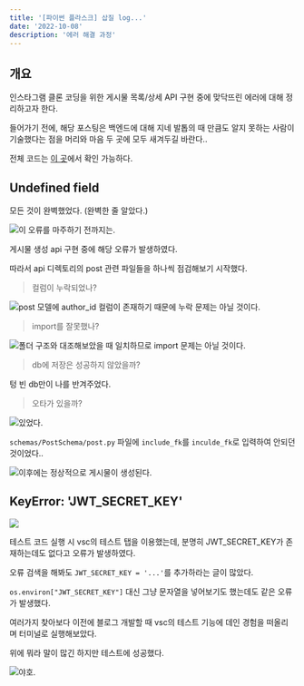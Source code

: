 ```yaml
---
title: '[파이썬 플라스크] 삽질 log...'
date: '2022-10-08'
description: '에러 해결 과정'
---
```


## 개요

인스타그램 클론 코딩을 위한 게시물 목록/상세 API 구현 중에 맞닥뜨린 에러에 대해 정리하고자 한다.

들어가기 전에, 해당 포스팅은 백엔드에 대해 지네 발톱의 때 만큼도 알지 못하는 사람이 기술했다는 점을 머리와 마음 두 곳에 모두 새겨두길 바란다..

전체 코드는 [이 곳](https://github.com/overtae/my-flask-study/tree/11-flask-instagram)에서 확인 가능하다.

## Undefined field

모든 것이 완벽했었다. (완벽한 줄 알았다.)

![이 오류를 마주하기 전까지는.](/posts/python/flask/instagram/err01-01.png)

게시물 생성 api 구현 중에 해당 오류가 발생하였다.

따라서 api 디렉토리의 post 관련 파일들을 하나씩 점검해보기 시작했다.

> 컬럼이 누락되었나?

![post 모델에 `author_id` 컬럼이 존재하기 때문에 누락 문제는 아닐 것이다.](/posts/python/flask/instagram/err01-02.png)

> import를 잘못했나?

![폴더 구조와 대조해보았을 때 일치하므로 import 문제는 아닐 것이다.](/posts/python/flask/instagram/err01-03.png)

> db에 저장은 성공하지 않았을까?

텅 빈 db만이 나를 반겨주었다.

> 오타가 있을까?

![있었다.](/posts/python/flask/instagram/err01-04.png)

`schemas/PostSchema/post.py` 파일에 `include_fk`를 `inculde_fk`로 입력하여 안되던 것이었다..

![이후에는 정상적으로 게시물이 생성된다.](/posts/python/flask/instagram/err01-05.png)

## KeyError: 'JWT_SECRET_KEY'

![](/posts/python/flask/instagram/err02-01.png)

테스트 코드 실행 시 vsc의 테스트 탭을 이용했는데, 분명히 JWT_SECRET_KEY가 존재하는데도 없다고 오류가 발생하였다.

오류 검색을 해봐도 `JWT_SECRET_KEY = '...'`를 추가하라는 글이 많았다.

`os.environ["JWT_SECRET_KEY"]` 대신 그냥 문자열을 넣어보기도 했는데도 같은 오류가 발생했다.

여러가지 찾아보다 이전에 블로그 개발할 때 vsc의 테스트 기능에 데인 경험을 떠올리며 터미널로 실행해보았다.

위에 뭐라 말이 많긴 하지만 테스트에 성공했다.

![야호.](/posts/python/flask/instagram/err02-04.png)
